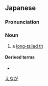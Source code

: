 ==Japanese==
{{ja-kanjitab|yomi=k|え|なが}}
{{wikipedia|lang=ja|エナガ}}
{{wikipedia|lang=ja|エナガ科}}

===Pronunciation===
{{ja-pron|acc=h|y=k|えなが}}

===Noun===
{{ja-noun|えなが|エナガ}}

# a [[long-tailed tit]]

====Derived terms====
* {{ja-r|島柄長|しまえなが}}

[[Category:ja:Tits|えなが]]